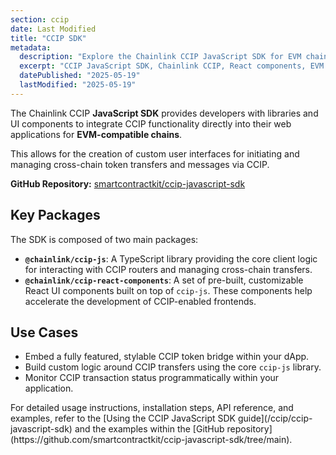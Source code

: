 ```yaml
---
section: ccip
date: Last Modified
title: "CCIP SDK"
metadata:
  description: "Explore the Chainlink CCIP JavaScript SDK for EVM chains. Integrate CCIP into web apps using ccip-js library and customizable React UI components."
  excerpt: "CCIP JavaScript SDK, Chainlink CCIP, React components, EVM chains, Web3 integration, Token bridge UI, Cross-chain transfers, TypeScript library, Frontend development, dApp integration"
  datePublished: "2025-05-19"
  lastModified: "2025-05-19"
---
```



The Chainlink CCIP **JavaScript SDK** provides developers with libraries and UI components to integrate CCIP functionality directly into their web applications for **EVM-compatible chains**.

This allows for the creation of custom user interfaces for initiating and managing cross-chain token transfers and messages via CCIP.

**GitHub Repository:** [smartcontractkit/ccip-javascript-sdk](https://github.com/smartcontractkit/ccip-javascript-sdk/tree/main)

## Key Packages

The SDK is composed of two main packages:

- **`@chainlink/ccip-js`**: A TypeScript library providing the core client logic for interacting with CCIP routers and managing cross-chain transfers.
- **`@chainlink/ccip-react-components`**: A set of pre-built, customizable React UI components built on top of `ccip-js`. These components help accelerate the development of CCIP-enabled frontends.

## Use Cases

- Embed a fully featured, stylable CCIP token bridge within your dApp.
- Build custom logic around CCIP transfers using the core `ccip-js` library.
- Monitor CCIP transaction status programmatically within your application.

<Aside type="note">
  For detailed usage instructions, installation steps, API reference, and examples, refer to the [Using the CCIP
  JavaScript SDK guide](/ccip/ccip-javascript-sdk) and the examples within the [GitHub
  repository](https://github.com/smartcontractkit/ccip-javascript-sdk/tree/main).
</Aside>
